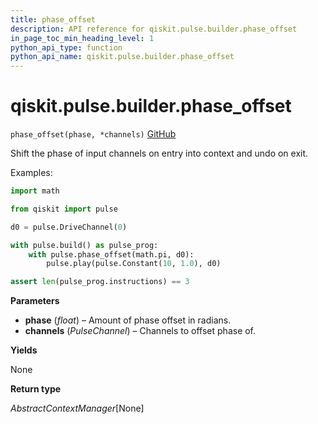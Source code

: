 ```yaml
---
title: phase_offset
description: API reference for qiskit.pulse.builder.phase_offset
in_page_toc_min_heading_level: 1
python_api_type: function
python_api_name: qiskit.pulse.builder.phase_offset
---
```


<span id="qiskit-pulse-builder-phase-offset" />

# qiskit.pulse.builder.phase\_offset

<span id="qiskit.pulse.builder.phase_offset" />

`phase_offset(phase, *channels)` [GitHub](https://github.com/qiskit/qiskit/tree/stable/0.24/qiskit/pulse/builder.py "view source code")

Shift the phase of input channels on entry into context and undo on exit.

Examples:

```python
import math

from qiskit import pulse

d0 = pulse.DriveChannel(0)

with pulse.build() as pulse_prog:
    with pulse.phase_offset(math.pi, d0):
        pulse.play(pulse.Constant(10, 1.0), d0)

assert len(pulse_prog.instructions) == 3
```

**Parameters**

*   **phase** (*float*) – Amount of phase offset in radians.
*   **channels** (*PulseChannel*) – Channels to offset phase of.

**Yields**

None

**Return type**

*AbstractContextManager*\[None]


